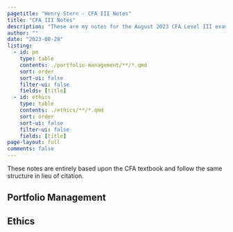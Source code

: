 ```yaml
---
pagetitle: "Henry Stern - CFA III Notes"
title: "CFA III Notes"
description: "These are my notes for the August 2023 CFA Level III exam."
author: ""
date: "2023-08-28"
listing:
  - id: pm
    type: table
    contents: ./portfolio-management/**/*.qmd
    sort: order
    sort-ui: false
    filter-ui: false
    fields: [title]
  - id: ethics
    type: table
    contents: ./ethics/**/*.qmd
    sort: order
    sort-ui: false
    filter-ui: false
    fields: [title]
page-layout: full
comments: false
---
```


::: {.callout-note .mb-5 .mt-0}
These notes are entirely based upon the CFA textbook and follow the same structure in lieu of citation.
:::

## Portfolio Management

::: {#pm}
:::

## Ethics

::: {#ethics}
:::


